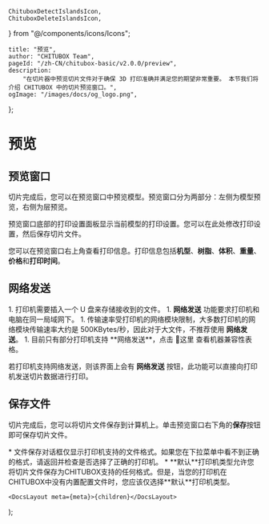 	ChituboxDetectIslandsIcon,
	ChituboxDeleteIslandsIcon,
} from "@/components/icons/Icons";

	title: "预览",
	author: "CHITUBOX Team",
	pageId: "/zh-CN/chitubox-basic/v2.0.0/preview",
	description:
		"在切片器中预览切片文件对于确保 3D 打印准确并满足您的期望非常重要。 本节我们将介绍 CHITUBOX 中的切片预览窗口。",
	ogImage: "/images/docs/og_logo.png",
};

# 预览

## 预览窗口

切片完成后，您可以在预览窗口中预览模型。预览窗口分为两部分：左侧为模型预览，右侧为层预览。

预览窗口底部的打印设置面板显示当前模型的打印设置。您可以在此处修改打印设置，然后保存切片文件。

您可以在预览窗口右上角查看打印信息。打印信息包括**机型**、**树脂**、**体积**、**重量**、**价格**和**打印时间**。

## 网络发送

<Admonition type="note" title="注意">
	1. 打印机需要插入一个 U 盘来存储接收到的文件。 
	1. <b>网络发送</b> 功能要求打印机和电脑在同一局域网下。
	1. 传输速率受打印机的网络模块限制，大多数打印机的网络模块传输速率大约是 500KBytes/秒，因此对于大文件，不推荐使用 <b>网络发送</b>。
	1. 目前只有部分打印机支持 **网络发送**，点击 <SpanA href="https://wkhvloo2kw.feishu.cn/docx/W9XedDtuqoHK2IxsicvccQthngf">📃这里</SpanA> 查看机器兼容性表格。
</Admonition>

若打印机支持网络发送，则该界面上会有 **网络发送** 按钮，此功能可以直接向打印机发送切片数据进行打印。

<ImageContainer>
	<AntdImage
		src={
			"/images/docs/zh-CN/chitubox-basic/2.x.x/011-preview-network-sending.png"
		}
	/>
</ImageContainer>

## 保存文件

切片完成后，您可以将切片文件保存到计算机上。单击预览窗口右下角的**保存**按钮即可保存切片文件。

<ImageContainer>
	<AntdImage
		src={"/images/docs/zh-CN/chitubox-basic/2.x.x/011-preview-save.png"}
	/>
</ImageContainer>

<Admonition type="note" title="注意">
    * 文件保存对话框仅显示打印机支持的文件格式。如果您在下拉菜单中看不到正确的格式，请返回并检查是否选择了正确的打印机。
    * **默认**打印机类型允许您将切片文件保存为CHITUBOX支持的任何格式。但是，当您的打印机在CHITUBOX中没有内置配置文件时，您应该仅选择**默认**打印机类型。
</Admonition>

	<DocsLayout meta={meta}>{children}</DocsLayout>
);
